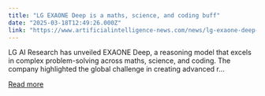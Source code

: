 ```yaml
---
title: "LG EXAONE Deep is a maths, science, and coding buff"
date: "2025-03-18T12:49:26.000Z"
link: "https://www.artificialintelligence-news.com/news/lg-exaone-deep-maths-science-and-coding-buff/"
---
```


LG AI Research has unveiled EXAONE Deep, a reasoning model that excels in complex problem-solving across maths, science, and coding. The company highlighted the global challenge in creating advanced r...

[Read more](https://www.artificialintelligence-news.com/news/lg-exaone-deep-maths-science-and-coding-buff/)
